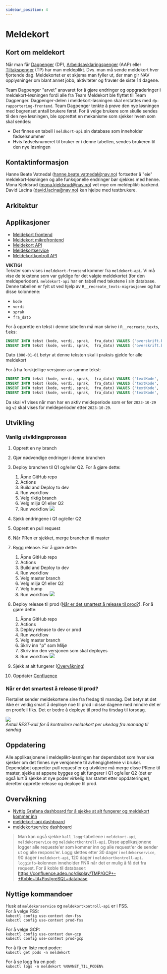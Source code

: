 ```yaml
---
sidebar_position: 4
---
```



# Meldekort

## Kort om meldekort

Når man får [Dagpenger](https://www.nav.no/dagpenger) (DP), [Arbeidsavklaringspenger](https://www.nav.no/aap) (AAP) eller [Tiltakspenger](https://www.nav.no/tiltakspenger) (TP) har man meldeplikt. Dvs. man må sende meldekort hver fjortende dag.
Meldekortet er et skjema man fyller ut, der man gir NAV opplysninger om blant annet jobb, aktiviteter og fravær de siste 14 dagene.

Team Dagpenger "arvet" ansvaret for å gjøre endringer og oppgraderinger i meldekort-løsningen fordi alle fra Team Meldekort ble flyttet til Team Dagpenger. Dagpenger-delen i meldekort-løsningen skal erstattes med `dp-rapportering-frontend`. Team Dagpenger tenkte å prøve den nye løsningen med begrenset antall brukere først. For å velge brukere som skulle sendes til den nye løsningen, ble opprettet en mekanisme som sjekker hvem som skal sendes:

- Det finnes en tabell i `meldkort-api` sin database som inneholder fødselsnummer
- Hvis fødselsnumeret til bruker er i denne tabellen, sendes brukeren til den nye løsningen

## Kontaktinformasjon

Hanne Beate Vatnedal (hanne.beate.vatnedal@nav.no) fortsetter å "eie" meldekort-løsningen og alle funksjonelle endringer bør sjekkes med henne.  
Mona Kjeldsrud (mona.kjeldsrud@nav.no) vet mye om meldeplikt-backend.  
David Lacina (david.lacina@nav.no) kan hjelpe med testbrukere.

## Arkitektur

<Drawio filename="innbyggerflate/losninger/meldeplikt/meldeplikt.drawio" />

## Applikasjoner

- [Meldekort frontend](https://github.com/navikt/meldekort-frontend)
- [Meldekort mikrofrontend](https://github.com/navikt/meldekort-mikrofrontend)
- [Meldekort API](https://github.com/navikt/meldekort-api)
- [Meldekortservice](https://github.com/navikt/meldekortservice)
- [Meldekortkontroll API ](https://github.com/navikt/meldekortkontroll-api)

**VIKTIG!**  
Tekster som vises i `meldekort-frontend` kommer fra `meldekort-api`. Vi må vise de tekstene som var gyldige for det valgte meldekortet (for den meldeperioden).
`meldekort-api` har en tabell med tekstene i sin database. Denne tabellen er fylt ut ved hjelp av `R__recreate_texts-migrasjonen` og har disse kolonnene:

- `kode`
- `verdi`
- `sprak`
- `fra_dato`

For å opprette en tekst i denne tabellen må man skrive i `R__recreate_texts`, f.eks:

```sql
INSERT INTO tekst (kode, verdi, sprak,  fra_dato) VALUES ('overskrift.bruttoBelop', 'Brutto beløp ', 'nb',  TO_DATE('1000-01-01', 'YYYY-MM-DD'));
INSERT INTO tekst (kode, verdi, sprak,  fra_dato) VALUES ('overskrift.bruttoBelop', 'Gross amount ', 'en',  TO_DATE('1000-01-01', 'YYYY-MM-DD'));
```

Dato `1000-01-01` betyr at denne teksten skal i praksis gjelde for alle meldekort

For å ha forskjellige versjoner av samme tekst:

```sql
INSERT INTO tekst (kode, verdi, sprak,  fra_dato) VALUES ('textKode', 'Tekst v1 ', 'nb',  TO_DATE('1000-01-01', 'YYYY-MM-DD'));
INSERT INTO tekst (kode, verdi, sprak,  fra_dato) VALUES ('textKode', 'Text v1 ',  'en',  TO_DATE('1000-01-01', 'YYYY-MM-DD'));
INSERT INTO tekst (kode, verdi, sprak,  fra_dato) VALUES ('textKode', 'Tekst v2 ', 'nb',  TO_DATE('2023-10-29', 'YYYY-MM-DD'));
INSERT INTO tekst (kode, verdi, sprak,  fra_dato) VALUES ('textKode', 'Text v2 ',  'en',  TO_DATE('2023-10-29', 'YYYY-MM-DD'));
```

Da skal v1 vises når man har en aktiv meldeperiode som er før `2023-10-29` og `v2` skal vises for meldeperioder etter `2023-10-29`.

## Utvikling

### Vanlig utviklingsprosess

1. Opprett en ny branch
2. Gjør nødvendige endringer i denne branchen
3. Deploy branchen til Q1 og/eller Q2. For å gjøre dette:

   1. Åpne GitHub repo
   2. Actions
   3. Build and Deploy to dev
   4. Run workflow
   5. Velg riktig branch
   6. Velg miljø Q1 eller Q2
   7. Run workflow
   ![](./deploy_dev.png)

4. Sjekk endringene i Q1 og/eller Q2
5. Opprett en pull request
6. Når PRen er sjekket, merge branchen til master
7. Bygg release. For å gjøre dette:

   1. Åpne GitHub repo
   2. Actions
   3. Build and Deploy to dev
   4. Run workflow
   5. Velg master branch
   6. Velg miljø Q1 eller Q2
   7. Velg bump
   8. Run workflow
   ![](./create_release.png)

8. Deploy release til prod ([Når er det smartest å release til prod?](#når-er-det-smartest-å-release-til-prod)). For å gjøre dette:

   1. Åpne GitHub repo
   2. Actions
   3. Deploy release to dev or prod
   4. Run workflow
   5. Velg master branch
   6. Skriv inn "p" som Miljø
   7. Skriv inn den versjonen som skal deployes
   8. Run workflow
   ![](./meldekort_deploy.png)

9. Sjekk at alt fungerer ([Overvåkning](#overvåkning))
10. Oppdater [Confluence](https://confluence.adeo.no/display/TMP/Versjonsoversikt)

### Når er det smartest å release til prod?

Flertallet sender meldekortene sine fra fredag til mandag.
Det betyr at det ikke er veldig smart å deploye noe til prod i disse dagene med mindre det er en prodfeil fiks.
Det er bedre å deploye til prod fra tirsdag til torsdag.

![](./meldeplikt-innsendte.png)  
_Antall REST-kall for å kontrollere meldekort per ukedag fra mandag til søndag_

## Oppdatering

Alle applikasjonene i meldeplikt-løsningen har dependabot som hver uke sjekker om det finnes nye versjonene til avhengighetene vi bruker.
Dependabot oppretter pull request'er og utviklere må merge disse PRene til master, sjekke at appene bygges og alt fungerer i Q1 og/eller Q2 (det er også lurt å sjekke at nye poder virkelig har startet etter oppdateringer), deretter opprette release og deploye til prod.

## Overvåkning

- [Nyttig Grafana dashboard for å sjekke at alt fungerer og meldekort kommer inn](https://grafana.nais.io/d/rPG4uUC7k/meldekort-api?orgId=1&refresh=30s)
- [meldekort-api dashboard](https://grafana.nais.io/d/h_LlxHcVz/team-meldeplikt-nais-app-dashbord?from=now%2Fd&to=now&orgId=1&refresh=1m)
- [meldekortservice dashboard](https://grafana.nais.io/d/531ynU5Vz/meldekortservice?orgId=1)

> Man kan også sjekke `kall_logg`-tabellene i `meldekort-api`, `meldekorservice` og `meldekortkontroll-api`.
> Disse applikasjonene logger alle requeste'er som kommer inn og alle request'er de sender ut og alle respons'er.
> Logg slettes etter 30 dager i `meldekorservice`, 90 dager i `meldekort-api`, 120 dager i `meldekortkontroll-api`.
> `logginfo`-kolonnen inneholder FNR når det er mulig å få det fra request.
> For å koble til databaser: https://confluence.adeo.no/display/TMP/GCP+-+Koble+til+PostgreSQL+database

## Nyttige kommandoer

Husk at `meldekorservice` og `meldekortkontroll-api` er i FSS.  
For å velge FSS:  
`kubectl config use-context dev-fss`  
`kubectl config use-context prod-fss`

For å velge GCP:  
`kubectl config use-context dev-gcp`  
`kubectl config use-context prod-gcp`

For å få en liste med poder:  
`kubectl get pods -n meldekort`

For å se logg fra en pod:  
`kubectl logs -n meldekort %NAVNET_TIL_PODEN%`
